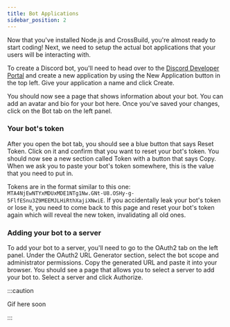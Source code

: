---
title: Bot Applications
sidebar_position: 2
---

Now that you've installed Node.js and CrossBuild, you're almost ready to start coding! Next, we need to setup the actual bot applications that your users will be interacting with.

To create a Discord bot, you'll need to head over to the [Discord Developer Portal](https://discord.com/developers/applications) and create a new application by using the New Application button in the top left. Give your application a name and click Create.

You should now see a page that shows information about your bot. You can add an avatar and bio for your bot here. Once you've saved your changes, click on the Bot tab on the left panel.

### Your bot's token

After you open the bot tab, you should see a blue button that says Reset Token. Click on it and confirm that you want to reset your bot's token. You should now see a new section called Token with a button that says Copy. When we ask you to paste your bot's token somewhere, this is the value that you need to put in.

Tokens are in the format similar to this one: `MTA4NjEwNTYxMDUxMDE1NTg1Nw.GNt-U8.OSHy-g-5FlfESnu3Z9MEEMJLHiRthXajiXNwiE`. If you accidentally leak your bot's token or lose it, you need to come back to this page and reset your bot's token again which will reveal the new token, invalidating all old ones.

### Adding your bot to a server

To add your bot to a server, you'll need to go to the OAuth2 tab on the left panel. Under the OAuth2 URL Generator section, select the bot scope and administrator permissions. Copy the generated URL and paste it into your browser. You should see a page that allows you to select a server to add your bot to. Select a server and click Authorize.

:::caution

Gif here soon

:::